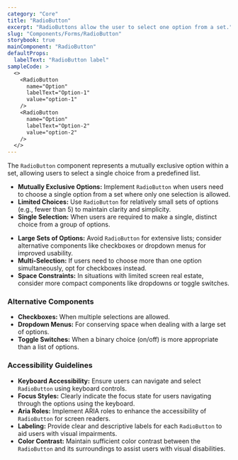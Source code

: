 ```yaml
---
category: "Core"
title: "RadioButton"
excerpt: "RadioButtons allow the user to select one option from a set."
slug: "Components/Forms/RadioButton"
storybook: true
mainComponent: "RadioButton"
defaultProps:
  labelText: "RadioButton label"
sampleCode: >
  <>
    <RadioButton
      name="Option"
      labelText="Option-1"
      value="option-1"
    />
    <RadioButton
      name="Option"
      labelText="Option-2"
      value="option-2"
    />
  </>
---
```


The `RadioButton` component represents a mutually exclusive option within a set, allowing users to select a single choice from a predefined list.

<FigmaImage url="https://www.figma.com/file/h0OBnVRCmPzMmCpYIYsj8H/Bridge-Documentation?node-id=551%3A779" />

<FigmaImage url="https://www.figma.com/file/h0OBnVRCmPzMmCpYIYsj8H/Bridge-Documentation?node-id=552%3A841" />

<DoUse>

- **Mutually Exclusive Options:** Implement `RadioButton` when users need to choose a single option from a set where only one selection is allowed.
- **Limited Choices:** Use `RadioButton` for relatively small sets of options (e.g., fewer than 5) to maintain clarity and simplicity.
- **Single Selection:** When users are required to make a single, distinct choice from a group of options.

</DoUse>

<DoNotUse>

- **Large Sets of Options:** Avoid `RadioButton` for extensive lists; consider alternative components like checkboxes or dropdown menus for improved usability.
- **Multi-Selection:** If users need to choose more than one option simultaneously, opt for checkboxes instead.
- **Space Constraints:** In situations with limited screen real estate, consider more compact components like dropdowns or toggle switches.

</DoNotUse>

### Alternative Components

- **Checkboxes:** When multiple selections are allowed.
- **Dropdown Menus:** For conserving space when dealing with a large set of options.
- **Toggle Switches:** When a binary choice (on/off) is more appropriate than a list of options.

### Accessibility Guidelines

- **Keyboard Accessibility:** Ensure users can navigate and select `RadioButton` using keyboard controls.
- **Focus Styles:** Clearly indicate the focus state for users navigating through the options using the keyboard.
- **Aria Roles:** Implement ARIA roles to enhance the accessibility of `RadioButton` for screen readers.
- **Labeling:** Provide clear and descriptive labels for each `RadioButton` to aid users with visual impairments.
- **Color Contrast:** Maintain sufficient color contrast between the `RadioButton` and its surroundings to assist users with visual disabilities.
